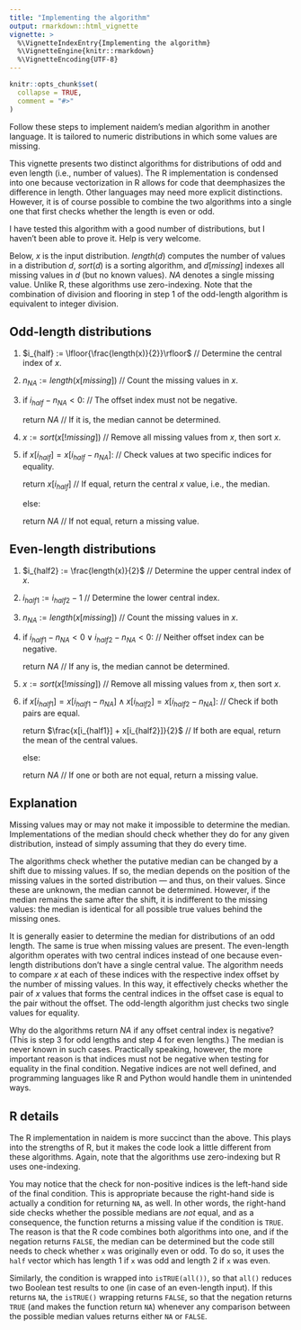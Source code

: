 ```yaml
---
title: "Implementing the algorithm"
output: rmarkdown::html_vignette
vignette: >
  %\VignetteIndexEntry{Implementing the algorithm}
  %\VignetteEngine{knitr::rmarkdown}
  %\VignetteEncoding{UTF-8}
---
```


```r
knitr::opts_chunk$set(
  collapse = TRUE,
  comment = "#>"
)
```

Follow these steps to implement naidem's median algorithm in another language. It is tailored to numeric distributions in which some values are missing.

This vignette presents two distinct algorithms for distributions of odd and even length (i.e., number of values). The R implementation is condensed into one because vectorization in R allows for code that deemphasizes the difference in length. Other languages may need more explicit distinctions. However, it is of course possible to combine the two algorithms into a single one that first checks whether the length is even or odd.

I have tested this algorithm with a good number of distributions, but I haven't been able to prove it. Help is very welcome.

Below, $x$ is the input distribution. $length(d)$ computes the number of values in a distribution $d$, $sort(d)$ is a sorting algorithm, and $d[missing]$ indexes all missing values in $d$ (but no known values). $NA$ denotes a single missing value. Unlike R, these algorithms use zero-indexing. Note that the combination of division and flooring in step 1 of the odd-length algorithm is equivalent to integer division.

## Odd-length distributions

1.  $i_{half} := \lfloor{\frac{length(x)}{2}}\rfloor$ // Determine the central index of $x$.

2.  $n_{NA} := length(x[missing])$ // Count the missing values in $x$.

3.  if $i_{half} - n_{NA} < 0$: // The offset index must not be negative.

    return $NA$ // If it is, the median cannot be determined.

4.  $x := sort(x{[!missing]})$ // Remove all missing values from $x$, then sort $x$.

5.  if $x[i_{half}] = x[i_{half} - n_{NA}]$: // Check values at two specific indices for equality.

    return $x[i_{half}]$ // If equal, return the central $x$ value, i.e., the median.

    else:

    return $NA$ // If not equal, return a missing value.

## Even-length distributions

1.  $i_{half2} := \frac{length(x)}{2}$ // Determine the upper central index of $x$.

2.  $i_{half1} := i_{half2} - 1$ // Determine the lower central index.

3.  $n_{NA} := length(x[missing])$ // Count the missing values in $x$.

4.  if $i_{half1} - n_{NA} < 0 \lor i_{half2} - n_{NA} < 0$: // Neither offset index can be negative.

    return $NA$ // If any is, the median cannot be determined.

5.  $x := sort(x{[!missing]})$ // Remove all missing values from $x$, then sort $x$.

6.  if $x[i_{half1}] = x[i_{half1} - n_{NA}] \land x[i_{half2}] = x[i_{half2} - n_{NA}]$: // Check if both pairs are equal.

    return $\frac{x[i_{half1}] + x[i_{half2}]}{2}$ // If both are equal, return the mean of the central values.

    else:

    return $NA$ // If one or both are not equal, return a missing value.

## Explanation

Missing values may or may not make it impossible to determine the median. Implementations of the median should check whether they do for any given distribution, instead of simply assuming that they do every time.

The algorithms check whether the putative median can be changed by a shift due to missing values. If so, the median depends on the position of the missing values in the sorted distribution --- and thus, on their values. Since these are unknown, the median cannot be determined. However, if the median remains the same after the shift, it is indifferent to the missing values: the median is identical for all possible true values behind the missing ones.

It is generally easier to determine the median for distributions of an odd length. The same is true when missing values are present. The even-length algorithm operates with two central indices instead of one because even-length distributions don't have a single central value. The algorithm needs to compare $x$ at each of these indices with the respective index offset by the number of missing values. In this way, it effectively checks whether the pair of $x$ values that forms the central indices in the offset case is equal to the pair without the offset. The odd-length algorithm just checks two single values for equality.

Why do the algorithms return $NA$ if any offset central index is negative? (This is step 3 for odd lengths and step 4 for even lengths.) The median is never known in such cases. Practically speaking, however, the more important reason is that indices must not be negative when testing for equality in the final condition. Negative indices are not well defined, and programming languages like R and Python would handle them in unintended ways.

## R details

The R implementation in naidem is more succinct than the above. This plays into the strengths of R, but it makes the code look a little different from these algorithms. Again, note that the algorithms use zero-indexing but R uses one-indexing.

You may notice that the check for non-positive indices is the left-hand side of the final condition. This is appropriate because the right-hand side is actually a condition for returning `NA`, as well. In other words, the right-hand side checks whether the possible medians are *not* equal, and as a consequence, the function returns a missing value if the condition is `TRUE`. The reason is that the R code combines both algorithms into one, and if the negation returns `FALSE`, the median can be determined but the code still needs to check whether `x` was originally even or odd. To do so, it uses the `half` vector which has length 1 if `x` was odd and length 2 if `x` was even.

Similarly, the condition is wrapped into `isTRUE(all())`, so that `all()` reduces two Boolean test results to one (in case of an even-length input). If this returns `NA`, the `isTRUE()` wrapping returns `FALSE`, so that the negation returns `TRUE` (and makes the function return `NA`) whenever any comparison between the possible median values returns either `NA` or `FALSE`.
